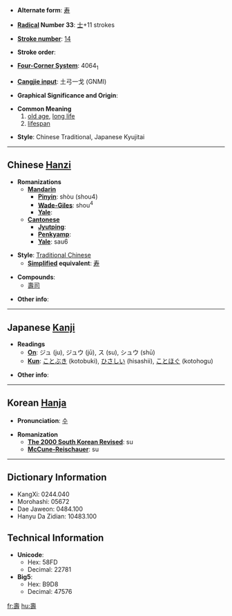 * '''Alternate form''': [[寿]]

* '''[[Wiktionary:Chinese radical index| Radical]] Number 33''': [[Wiktionary:Chinese radical index 士|士]]+11 strokes

* '''[[Wiktionary:Chinese total strokes index|Stroke number]]''': [[Wiktionary:Chinese total strokes index 14|14]]

* '''Stroke order''': 

* '''[[Wiktionary:Chinese four corner index|Four-Corner System]]''': 4064<sub>1</sub>

* '''[[Wiktionary:Chinese Cangjie index|Cangjie input]]''': 土弓一戈 (GNMI)

* '''Graphical Significance and Origin''': 

* '''Common Meaning'''
*# [[old age]], [[long life]]
*# [[lifespan]]

* '''Style''': Chinese Traditional, Japanese Kyujitai

----

== Chinese [[Hanzi]] ==

* '''Romanizations'''
** '''[[Mandarin]]'''
*** '''[[Pinyin]]''': shòu (shou4)
*** '''[[Wade-Giles]]''': shou<sup>4</sup>
*** '''[[Yale]]''': 
** '''[[Cantonese]]'''
*** '''[[Jyutping]]''':
*** '''[[Penkyamp]]''': 
*** '''[[Yale]]''': sau6

* '''Style''': [[Traditional Chinese]] 
** '''[[Simplified Chinese|Simplified]] equivalent''': [[寿]]

* '''Compounds''':
**[[壽司]]

* '''Other info''': 

----

== Japanese [[Kanji]] ==

* '''Readings'''
** '''[[On]]''': ジュ (ju), ジュウ (jū), ス (su), シュウ (shū)
** '''[[Kun]]''': [[ことぶき]] (kotobuki), [[ひさしい]] (hisashii), [[ことほぐ]] (kotohogu)

* '''Other info''':  

----

== Korean [[Hanja]] ==

* '''Pronunciation''': [[수]]

* '''Romanization'''
** '''[[The 2000 South Korean Revised Romanization|The 2000 South Korean Revised]]''': su
** '''[[McCune-Reischauer]]''': su

----

== Dictionary Information ==

* KangXi: 0244.040
* Morohashi: 05672
* Dae Jaweon: 0484.100
* Hanyu Da Zidian: 10483.100

== Technical Information ==

* '''Unicode''':
** Hex: 58FD
** Decimal: 22781
* '''Big5''':
** Hex: B9D8
** Decimal: 47576

[[fr:壽]]
[[hu:壽]]